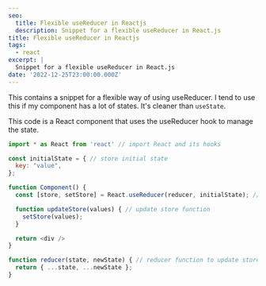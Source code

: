 ```yaml
---
seo:
  title: Flexible useReducer in Reactjs
  description: Snippet for a flexible useReducer in React.js
title: Flexible useReducer in Reactjs
tags:
  - react
excerpt: |
  Snippet for a flexible useReducer in React.js
date: '2022-12-25T23:00:00.000Z'
---
```


This contains a snippet for a flexible way of using useReducer. I tend to use this if my component has a lot of states. It's cleaner than `useState`.

This code is a React component that uses the useReducer hook to manage the state.

```javascript
import * as React from 'react' // import React and its hooks

const initialState = { // store initial state
  key: "value",
};

function Component() {
  const [store, setStore] = React.useReducer(reducer, initialState); // useReducer hook

  function updateStore(values) { // update store function
    setStore(values);
  }

  return <div />
}

function reducer(state, newState) { // reducer function to update store
  return { ...state, ...newState };
}
```

